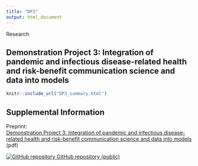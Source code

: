 ```yaml
---
title: "DP3"
output: html_document
---
```

::: {#contributors .jumbotron .jumbotron-fluid .homepagebanner}
::: container
Research
:::
:::

## Demonstration Project 3:  Integration of pandemic and infectious disease-related health and risk-benefit communication science and data into models
<!---</div>
```r
knitr::opts_chunk$set(echo = TRUE)
```



To address communicable diseases, effective communication is essential when implementing preventative or response measures from a local to global scale. Understanding how demographics, political ideologies, race, ethnicity, and location impact human behaviors during outbreaks and pandemics is important. This project will analyze national datasets collected by the Grady College Center for Health & Risk Communication about influenza and COVID-19 to identify empirical patterns and provide insight on human health decision making and population characteristics related to respiratory illnesses. This analysis can identify relationships between factors such as vaccination status, health decision-making preferences, health-information seeking, political ideologies, and key demographics to inform forecasting and models to support decision making.

--->
```r
knitr::include_url("DP3_summary.html")
```
<script>iFrameResize({ log: false }, '#DP3')</script>

## Supplemental Information

<div class="container-frames">

<p>Preprint:<br>
  <a href="https://github.com/CEIDatUGA/covid-university-reopening/raw/master/manuscript.pdf" target="_blank">
  Demonstration Project 3:  Integration of pandemic and infectious disease-related health and risk-benefit communication science and data into models</a> (pdf)
</p>

<p>
  <a href="https://github.com/CEIDatUGA/covid-university-reopening" target="_blank">
    <img src="images/GitHub-Mark-64px.png" id="github-icon" alt="GitHub repository"/>
    GitHub repository (public)
  </a>
</p>

</div>
